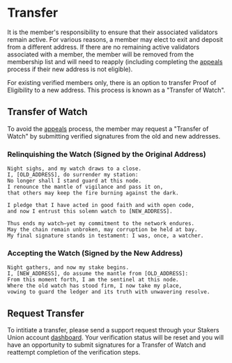 
# Transfer

It is the member's responsibility to ensure that their associated validators remain active. For various reasons, a member may elect to exit and deposit from a different address. If there are no remaining active validators associated with a member, the member will be removed from the membership list and will need to reapply (including completing the [appeals](/membership/appeals) process if their new address is not eligible).

For existing verified members only, there is an option to transfer Proof of Eligibility to a new address. This process is known as a "Transfer of Watch".

## Transfer of Watch

To avoid the [appeals](/membership/appeals) process, the member may request a "Transfer of Watch" by submitting verified signatures from the old and new addresses.

### Relinquishing the Watch (Signed by the Original Address)

```text copy
Night sighs, and my watch draws to a close.
I, [OLD_ADDRESS], do surrender my station:
No longer shall I stand guard at this node.
I renounce the mantle of vigilance and pass it on,
that others may keep the fire burning against the dark.

I pledge that I have acted in good faith and with open code,
and now I entrust this solemn watch to [NEW_ADDRESS].

Thus ends my watch—yet my commitment to the network endures.
May the chain remain unbroken, may corruption be held at bay.
My final signature stands in testament: I was, once, a watcher.
```

### Accepting the Watch (Signed by the New Address)

```text copy
Night gathers, and now my stake begins.
I, [NEW_ADDRESS], do assume the mantle from [OLD_ADDRESS]:
From this moment forth, I am the sentinel at this node.
Where the old watch has stood firm, I now take my place,
vowing to guard the ledger and its truth with unwavering resolve.
```

## Request Transfer

To intitiate a transfer, please send a support request through your Stakers Union account [dashboard](https://stakersunion.com/account/support). Your verification status will be reset and you will have an opportunity to submit signatures for a Transfer of Watch and reattempt completion of the verification steps.